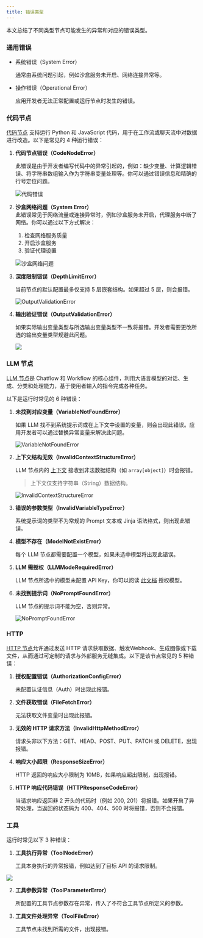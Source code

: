 ```yaml
---
title: 错误类型
---
```


本文总结了不同类型节点可能发生的异常和对应的错误类型。

### 通用错误

*   系统错误（System Error）

    通常由系统问题引起，例如沙盒服务未开启、网络连接异常等。
*   操作错误（Operational Error）

    应用开发者无法正常配置或运行节点时发生的错误。

### 代码节点

[代码节点](/guides/workflow/node/code) 支持运行 Python 和 JavaScript 代码，用于在工作流或聊天流中对数据进行改造。以下是常见的 4 种运行错误：

1.  **代码节点错误（CodeNodeError）**

    此错误是由于开发者编写代码中的异常引起的，例如：缺少变量、计算逻辑错误、将字符串数组输入作为字符串变量处理等。你可以通过错误信息和精确的行号定位问题。



    ![代码错误](https://assets-docs.dify.ai/2024/12/c86b11af7f92368180ea1bac38d77083.png)
2.  **沙盒网络问题（System Error）**\
    此错误常见于网络流量或连接异常时，例如沙盒服务未开启，代理服务中断了网络。你可以通过以下方式解决：

    1. 检查网络服务质量
    2. 开启沙盒服务
    3. 验证代理设置



    ![沙盒网络问题](https://assets-docs.dify.ai/2024/12/d95007adf67c4f232e46ec455c348e2c.PNG)
3.  **深度限制错误（DepthLimitError）**

    当前节点的默认配置最多仅支持 5 层嵌套结构。如果超过 5 层，则会报错。



    ![OutputValidationError](https://assets-docs.dify.ai/2024/12/5649d52a6e80ddd4180b336266701f7b.png)


4.  **输出验证错误（OutputValidationError）**

    如果实际输出变量类型与所选输出变量类型不一致将报错。开发者需要更改所选的输出变量类型规避此问题。



    ![](https://assets-docs.dify.ai/2024/12/ab8cae01a590b037017dfe9ea4dbbb8b.png)

### LLM 节点

[LLM 节点](/guides/workflow/node/llm)是 Chatflow 和 Workflow 的核心组件，利用大语言模型的对话、生成、分类和处理能力，基于使用者输入的指令完成各种任务。

以下是运行时常见的 6 种错误：

1.  **未找到对应变量（VariableNotFoundError）**

    如果 LLM 找不到系统提示词或在上下文中设置的变量，则会出现此错误。应用开发者可以通过替换异常变量来解决此问题。



    ![VariableNotFoundError](https://assets-docs.dify.ai/2024/12/f20c5fbde345144de6183374ab277662.png)
2.  **上下文结构无效（InvalidContextStructureError）**

    LLM 节点内的 [上下文](/guides/workflow/node/llm#explanation-of-special-variables) 接收到非法数据结构（如 `array[object]`）时会报错。

    > 上下文仅支持字符串（String）数据结构。



    ![InvalidContextStructureError](https://assets-docs.dify.ai/2024/12/f20c5fbde345144de6183374ab277662.png)
3.  **错误的参数类型（InvalidVariableTypeError）**

    系统提示词的类型不为常规的 Prompt 文本或 Jinja 语法格式，则出现此错误。
4.  **模型不存在（ModelNotExistError）**

    每个 LLM 节点都需要配置一个模型，如果未选中模型将出现此错误。
5.  **LLM 需授权（LLMModeRequiredError）**

    LLM 节点所选中的模型未配置 API Key，你可以阅读 [此文档](/guides/tools/tool-configuration) 授权模型。
6.  **未找到提示词（NoPromptFoundError）**

    LLM 节点的提示词不能为空，否则异常。



    ![NoPromptFoundError](https://assets-docs.dify.ai/2024/12/9882f7a5ee544508ba11b51fb469a911.png)

### HTTP

[HTTP 节点](/guides/workflow/node/http-request)允许通过发送 HTTP 请求获取数据、触发Webhook、生成图像或下载文件，从而通过可定制的请求与外部服务无缝集成。以下是该节点常见的 5 种错误：

1.  **授权配置错误（AuthorizationConfigError）**

    未配置认证信息（Auth）时出现此报错。
2.  **文件获取错误（FileFetchError）**

    无法获取文件变量时出现此报错。
3.  **无效的 HTTP 请求方法（InvalidHttpMethodError）**

    请求头非以下方法：GET、HEAD、POST、PUT、PATCH 或 DELETE，出现报错。
4.  **响应大小超限（ResponseSizeError）**

    HTTP 返回的响应大小限制为 10MB，如果响应超出限制，出现报错。
5.  **HTTP 响应代码错误（HTTPResponseCodeError）**

    当请求响应返回非 2 开头的代码时（例如 200, 201）将报错。如果开启了异常处理，当返回的状态码为 400、404、500 时将报错，否则不会报错。

### 工具

运行时常见以下 3 种错误：

1.  **工具执行异常（ToolNodeError）**

    工具本身执行的异常报错，例如达到了目标 API 的请求限制。

![](https://assets-docs.dify.ai/2024/12/84af0831b7cb23e64159dfbba80e9b28.jpg)

2.  **工具参数异常（ToolParameterError）**

    所配置的工具节点参数存在异常，传入了不符合工具节点所定义的参数。
3.  **工具文件处理异常（ToolFileError）**

    工具节点未找到所需的文件，出现报错。





